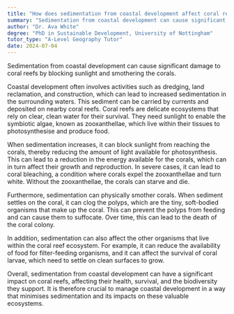 ```yaml
---
title: "How does sedimentation from coastal development affect coral reefs?"
summary: "Sedimentation from coastal development can cause significant damage to coral reefs by blocking sunlight and smothering the corals."
author: "Dr. Ava White"
degree: "PhD in Sustainable Development, University of Nottingham"
tutor_type: "A-Level Geography Tutor"
date: 2024-07-04
---
```


Sedimentation from coastal development can cause significant damage to coral reefs by blocking sunlight and smothering the corals.

Coastal development often involves activities such as dredging, land reclamation, and construction, which can lead to increased sedimentation in the surrounding waters. This sediment can be carried by currents and deposited on nearby coral reefs. Coral reefs are delicate ecosystems that rely on clear, clean water for their survival. They need sunlight to enable the symbiotic algae, known as zooxanthellae, which live within their tissues to photosynthesise and produce food.

When sedimentation increases, it can block sunlight from reaching the corals, thereby reducing the amount of light available for photosynthesis. This can lead to a reduction in the energy available for the corals, which can in turn affect their growth and reproduction. In severe cases, it can lead to coral bleaching, a condition where corals expel the zooxanthellae and turn white. Without the zooxanthellae, the corals can starve and die.

Furthermore, sedimentation can physically smother corals. When sediment settles on the coral, it can clog the polyps, which are the tiny, soft-bodied organisms that make up the coral. This can prevent the polyps from feeding and can cause them to suffocate. Over time, this can lead to the death of the coral colony.

In addition, sedimentation can also affect the other organisms that live within the coral reef ecosystem. For example, it can reduce the availability of food for filter-feeding organisms, and it can affect the survival of coral larvae, which need to settle on clean surfaces to grow.

Overall, sedimentation from coastal development can have a significant impact on coral reefs, affecting their health, survival, and the biodiversity they support. It is therefore crucial to manage coastal development in a way that minimises sedimentation and its impacts on these valuable ecosystems.
    